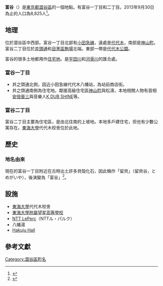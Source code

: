 {{Pathnav|日本|東京都|澀谷区|frame=1}}
{{Infobox Settlement
|official_name =  富谷
|native_name =
|settlement_type = [[町|町]]
|image_skyline = InokashiraDori200505-3 cropped.jpg
|imagesize = 240px
|image_caption = 代代木公園和富谷一丁目
|image_flag =
|image_seal =
| image_map =
| map_caption =
|subdivision_type = [[國家|國家]]
|subdivision_name = [[File:Flag_of_Japan.svg|border]] [[日本|日本]]
|subdivision_type1 = [[都道府縣|都道府縣]]
|subdivision_name1 = [[File:Flag_of_Tokyo_Prefecture.svg|25px]] [[東京都|東京都]]
|subdivision_type2 = [[東京都區部|特別區]]
|subdivision_name2 = [[File:Flag_of_Shibuya,_Tokyo.svg|25px]] [[澀谷區|澀谷區]]
|established_title =
|established_date =
|government_type =
|leader_title =
|leader_name =
|area_magnitude =
|area_total_sq_mi =
|area_total_km2 =
|area_land_sq_mi =
|area_land_km2 =
|area_urban_sq_mi =
|area_urban_km2 =
|area_metro_km2 =
|area_metro_sq_mi =
|population_as_of= 2013年（平成25年）9月30日
|population_footnotes =
|population_total = 8825
|population_urban =
|population_metro =
|population_density_sq_mi =
|population_density_km2 =
| timezone = [[日本標準時|JST]]
| utc_offset = +9
|timezone_DST =
|utc_offset_DST =
|latd=|latm=|lats=|latNS=
|longd=|longm=|longs=|longEW=
|elevation_footnotes=
|elevation_m =
|elevation_ft =
|postal_code_type = [[郵政編碼|郵政編碼]]
|postal_code = 151-0063　
|area_code =
|website =
|footnotes =
}}
'''富谷'''（{{jpn|j=富ヶ谷|hg=とみがや|rm=Tomigaya|f=y}}）是[[東京都|東京都]][[澀谷區|澀谷區]]的一個地點。有富谷一丁目和二丁目。2013年9月30日為止的人口為8,825人<ref>{{Cite web |url=http://www.city.shibuya.tokyo.jp/data/statics/tokei/02jinko/h25r01.xls |title=渋谷区／住民基本台帳・外国人登録による人口 |access-date=2013-10-17 |archive-date=2013-10-13 |archive-url=https://web.archive.org/web/20131013081847/http://www.city.shibuya.tokyo.jp/data/statics/tokei/02jinko/h25r01.xls |dead-url=yes }}</ref>。

== 地理 ==
位於澀谷區中西部。富谷一丁目北部有[[小田急小田原線|小田急線]]，遠處是[[代代木|代代木]]，南部是[[神山町_(澀谷区)|神山町]]。富谷二丁目位於[[井頭通|井頭通]]和[[目黑區|目黑區]][[駒場_(目黑區)|駒場]]北端。東部一帶是[[代代木公園|代代木公園]]。

富谷的很多土地都用作[[住宅地|住宅地]]。是[[宇田川|宇田川]]和[[河骨川|河骨川]]的匯合處。

===富谷一丁目===
*井之頭通北側，因近小田急線代代木八幡站，為站前商店街。
*井之頭通南側為住宅地。鄰接高級住宅區[[神山町_(澀谷區)|神山町]]與松濤，本地相關人物有首相[[安倍晉三|安倍晉三]]與音樂人[[K_DUB_SHINE|K DUB SHINE]]等。

===富谷二丁目===
富谷二丁目主要為住宅區，是由北往南的上坡地。本地多戶建住宅，但也有少數公寓存在。[[東海大學_(日本)|東海大學]]代代木校舍位於此地。

== 歷史 ==
=== 地名由來 ===
現在的富谷一丁目附近在古時出土許多貝殻化石，因此稱作「留貝」（留貝谷，とめがいや），後演變為「富谷」<ref>{{Cite web |url=http://www.city.shibuya.tokyo.jp/shibuya/profile/uraig.html |title=渋谷区／地名の由来 |access-date=2013-10-17 |archive-date=2014-01-12 |archive-url=https://web.archive.org/web/20140112044529/http://www.city.shibuya.tokyo.jp/shibuya/profile/uraig.html |dead-url=yes }}</ref>。

== 設施 ==
* [[東海大學_(日本)|東海大學]]代代木校舍
* [[東海大學附屬望星高等學校|東海大學附屬望星高等學校]]
* [[NTT_LePerc|NTT LePerc]]（NTTル・パルク）
* 八幡湯
*  [[Hakuju_Hall|Hakuju Hall]]

== 參考文獻 ==
{{reflist}}

{{澀谷區的町名}}
{{DEFAULTSORT:Tomigaya}}
[[Category:澀谷區町名|Category:澀谷區町名]]